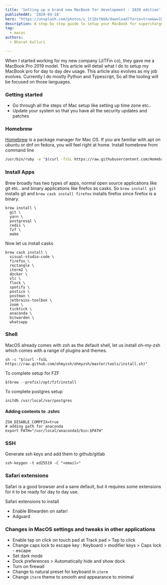 ```yaml
---
title: 'Setting up a brand new MacBook for development : 2020 edition'
publishedAt: '2020-04-18'
hero: "https://unsplash.com/photos/v_1t1DzfAUA/download?force=true&w=1920"
description: A step by step guide to setup your MacBook for supercharged python development
tag:
  - macos
authors:
  - Bharat Kalluri

---
```

When I started working for my new company (JiTFin co), they gave me a MacBook Pro 2019 model. This article will detail what I do to setup my MacBook pro for day to day dev usage.
This article also evolves as my job evolves. Currently I do mostly Python and Typescript, So all the tooling will be focused on those languages.

### Getting started

* Go through all the steps of Mac setup like setting up time zone etc..
* Update your system so that you have all the security updates and patches

### Homebrew

[Homebrew](https://brew.sh/) is a package manager for Mac OS. If you are familiar with apt on ubuntu or dnf on fedora, you will feel right at home. Install homebrew from command line

```bash
/usr/bin/ruby -e "$(curl -fsSL https://raw.githubusercontent.com/Homebrew/install/master/install)"
```

### Install Apps

Brew broadly has two types of apps, normal open source applications like git etc.. and binary applications like firefox as casks. So `brew install git` installs git and `brew cask install firefox` installs firefox since firefox is a binary.

```shell
brew install \
  git \
  yarn \
  postgresql \
  redis \
  fzf \
  make
```

Now let us install casks

```shell
brew cask install \
  visual-studio-code \
  firefox \
  rectangle \
  iterm2 \
  docker \
  vlc \
  flock \
  spotify \
  postico \
  postman \
  jetbrains-toolbox \
  zoom \
  ticktick \
  anaconda \
  bitwarden \
  whatsapp
```

### Shell

MacOS already comes with zsh as the default shell, let us install oh-my-zsh which comes with a range of plugins and themes.

```shell
sh -c "$(curl -fsSL https://raw.github.com/ohmyzsh/ohmyzsh/master/tools/install.sh)"
```

To complete setup for FZF

    $(brew --prefix)/opt/fzf/install

To complete postgres setup

    initdb /usr/local/var/postgres

#### Adding contents to .zshrc

```shell
ZSH_DISABLE_COMPFIX=true
# adding path for anaconda
export PATH="/usr/local/anaconda3/bin:$PATH"
```

### SSH

Generate ssh keys and add them to github/gitlab

```shell
ssh-keygen -t ed25519 -C "<email>"
```

### Safari extensions

Safari is a good browser and a sane default, but it requires some extensions for it to be ready for day to day use.

Safari extensions to install

* Enable Bitwarden on safari
* Adguard

### Changes in MacOS settings and tweaks in other applications

* Enable tap on click on touch pad at Track pad > Tap to click
* Change caps lock to escape key : Keyboard > modifier keys > Caps lock - escape
* Set dark mode
* Dock preferences > Automatically hide and show dock
* Turn on firewall
* Change to natural preset for keyboard in `iterm`
* Change `iterm` theme to smooth and appearance to minimal
